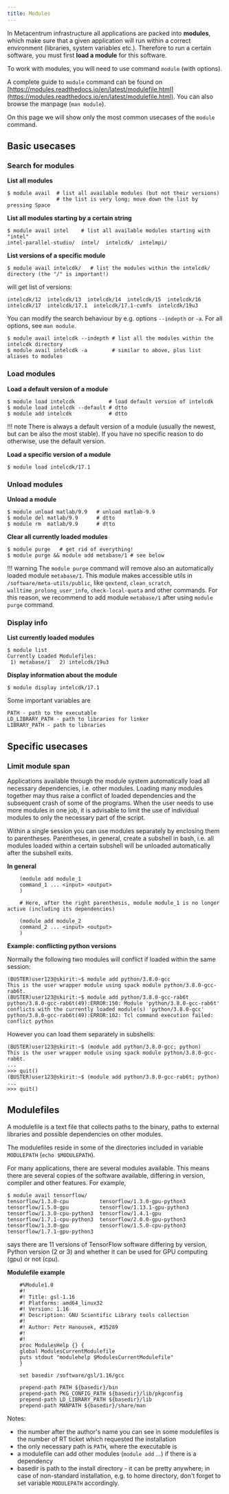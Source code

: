 ```yaml
---
title: Modules
---
```

In Metacentrum infrastructure all applications are packed into **modules**, which make sure that a given application will run within a correct environment (libraries, system variables etc.). Therefore to run a certain software, you must first **load a module** for this software.

To work with modules, you will need to use command `module` (with options).

A complete guide to `module` command can be found on [https://modules.readthedocs.io/en/latest/modulefile.html](https://modules.readthedocs.io/en/latest/modulefile.html). You can also browse the manpage (`man module`).

On this page we will show only the most common usecases of the `module` command.

## Basic usecases

### Search for modules

**List all modules**

```
$ module avail  # list all available modules (but not their versions)
                # the list is very long; move down the list by pressing Space
```
**List all modules starting by a certain string**

```
$ module avail intel    # list all available modules starting with "intel"
intel-parallel-studio/  intel/  intelcdk/  intelmpi/
```

**List versions of a specific module**

```
$ module avail intelcdk/   # list the modules within the intelcdk/ directory (the "/" is important!)
```

will get list of versions:

```
intelcdk/12  intelcdk/13  intelcdk/14  intelcdk/15  intelcdk/16  intelcdk/17  intelcdk/17.1  intelcdk/17.1-cvmfs  intelcdk/19u3 
```
You can modify the search behaviour by e.g. options `--indepth` or `-a`. For all options, see `man module`.

```
$ module avail intelcdk --indepth # list all the modules within the intelcdk directory
$ module avail intelcdk -a        # similar to above, plus list aliases to modules
```

### Load modules

**Load a default version of a module**

```
$ module load intelcdk           # load default version of intelcdk
$ module load intelcdk --default # dtto
$ module add intelcdk            # dtto
```

!!! note
    There is always a default version of a module (usually the newest, but can be also the most stable). If you have no specific reason to do otherwise, use the default version.

**Load a specific version of a module**

    $ module load intelcdk/17.1

### Unload modules

**Unload a module**

```
$ module unload matlab/9.9   # unload matlab-9.9
$ module del matlab/9.9      # dtto
$ module rm  matlab/9.9      # dtto
```

**Clear all currently loaded modules**

    $ module purge   # get rid of everything!
    $ module purge && module add metabase/1 # see below

!!! warning 
    The `module purge` command will remove also an automatically loaded module `metabase/1`. This module makes accessible utils in `/software/meta-utils/public`, like `qextend`, `clean_scratch`, `walltime_prolong_user_info`, `check-local-quota` and other commands. For this reason, we recommend to add module `metabase/1` after using `module purge` command. 


### Display info

**List currently loaded modules**

```
$ module list
Currently Loaded Modulefiles:
 1) metabase/1   2) intelcdk/19u3 
```

**Display information about the module**

    $ module display intelcdk/17.1  

Some important variables are

    PATH - path to the executable
    LD_LIBRARY_PATH - path to libraries for linker
    LIBRARY_PATH - path to libraries

## Specific usecases

### Limit module span

Applications available through the module system automatically load all necessary dependencies, i.e. other modules. Loading many modules together may thus raise a conflict of loaded dependencies and the subsequent crash of some of the programs. When the user needs to use more modules in one job, it is advisable to limit the use of individual modules to only the necessary part of the script.

Within a single session you can use modules separately by enclosing them to parentheses. Parentheses, in general, create a subshell in bash, i.e. all modules loaded within a certain subshell will be unloaded automatically after the subshell exits.

**In general**

```
    (module add module_1
    command_1 ... <input> <output>
    )
    
    # Here, after the right parenthesis, module module_1 is no longer active (including its dependencies)
    
    (module add module_2
    command_2 ... <input> <output>
    )
```

**Example: conflicting python versions**

Normally the following two modules will conflict if loaded within the same session:

```
(BUSTER)user123@skirit:~$ module add python/3.8.0-gcc
This is the user wrapper module using spack module python/3.8.0-gcc-rab6t.
(BUSTER)user123@skirit:~$ module add python/3.8.0-gcc-rab6t
python/3.8.0-gcc-rab6t(49):ERROR:150: Module 'python/3.8.0-gcc-rab6t' conflicts with the currently loaded module(s) 'python/3.8.0-gcc'
python/3.8.0-gcc-rab6t(49):ERROR:102: Tcl command execution failed: conflict python
```

However you can load them separately in subshells:

```
(BUSTER)user123@skirit:~$ (module add python/3.8.0-gcc; python)
This is the user wrapper module using spack module python/3.8.0-gcc-rab6t.
...
>>> quit()
(BUSTER)user123@skirit:~$ (module add python/3.8.0-gcc-rab6t; python) 
...
>>> quit()
```

## Modulefiles

A modulefile is a text file that collects paths to the binary, paths to external libraries and possible dependencies on other modules.

The modulefiles reside in some of the directories included in variable `MODULEPATH` (`echo $MODULEPATH`).

For many applications, there are several modules available. This means there are several copies of the software available, differing in version, compiler and other features. For example,

```
$ module avail tensorflow/
tensorflow/1.3.0-cpu          tensorflow/1.3.0-gpu-python3  tensorflow/1.5.0-gpu          tensorflow/1.13.1-gpu-python3  
tensorflow/1.3.0-cpu-python3  tensorflow/1.4.1-gpu          tensorflow/1.7.1-cpu-python3  tensorflow/2.0.0-gpu-python3   
tensorflow/1.3.0-gpu          tensorflow/1.5.0-cpu-python3  tensorflow/1.7.1-gpu-python3  
```

says there are 11 versions of TensorFlow software differing by version, Python version (2 or 3) and whether it can be used for GPU computing (gpu) or not (cpu).

**Modulefile example**

```
    #%Module1.0
    #!
    #! Title: gsl-1.16
    #! Platforms: amd64_linux32
    #! Version: 1.16
    #! Description: GNU Scientific Library tools collection
    #!
    #! Author: Petr Hanousek, #35289 
    #!
    #!
    proc ModulesHelp {} {
    global ModulesCurrentModulefile
    puts stdout "modulehelp $ModulesCurrentModulefile"
    }
    
    set basedir /software/gsl/1.16/gcc
    
    prepend-path PATH ${basedir}/bin 
    prepend-path PKG_CONFIG_PATH ${basedir}/lib/pkgconfig
    prepend-path LD_LIBRARY_PATH ${basedir}/lib
    prepend-path MANPATH ${basedir}/share/man
```

Notes:

- the number after the author's name you can see in some modulefiles is the number of RT ticket which requested the installation
- the only necessary path is `PATH`, where the executable is
- a modulefile can add other modules (`module add` ...) if there is a dependency
- basedir is path to the install directory - it can be pretty anywhere; in case of non-standard installation, e.g. to home directory, don't forget to set variable `MODULEPATH` accordingly.



